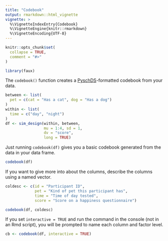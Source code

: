 ```yaml
---
title: "Codebook"
output: rmarkdown::html_vignette
vignette: >
  %\VignetteIndexEntry{Codebook}
  %\VignetteEngine{knitr::rmarkdown}
  %\VignetteEncoding{UTF-8}
---
```


```r
knitr::opts_chunk$set(
  collapse = TRUE,
  comment = "#>"
)
```

```r
library(faux)
```

The `codebook()` function creates a [PyschDS]()-formatted codebook from your data.

```r
between <- list(
  pet = c(cat = "Has a cat", dog = "Has a dog")
)
within <- list(
  time = c("day", "night")
)
df <- sim_design(within, between, 
                 mu = 1:4, sd = 1,
                 dv = "score", 
                 long = TRUE)
```

Just running `codebook(df)` gives you a basic codebook generated from the data in your data frame.

```r
codebook(df)
```

If you want to give more into about the columns, describe the columns using a named vector.

```r

coldesc <- c(id = "Participant ID",
             pet = "Kind of pet this participant has", 
             time = "Time of day tested",
             score = "Score on a happiness questionnaire")

codebook(df, coldesc)
```

If you set `interactive = TRUE` and run the command in the console (not in an Rmd script), you will be prompted to name each column and factor level.

```r
cb <- codebook(df, interactive = TRUE)
```


